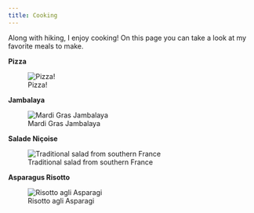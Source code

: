 ```yaml
---
title: Cooking
---
```


Along with hiking, I enjoy cooking! On this page you can take a look at my favorite meals to make. 

**Pizza**

![Pizza!](pizza.jpg)

**Jambalaya** 

![Mardi Gras Jambalaya](jambalaya.jpg)

**Salade Niçoise**

![Traditional salad from southern France](nicoise.jpg)

**Asparagus Risotto** 

![Risotto agli Asparagi](risotto.jpg)
